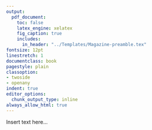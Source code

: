 ```yaml
---
output:
  pdf_document:
    toc: false
    latex_engine: xelatex
    fig_caption: true
    includes:
      in_header: "../Templates/Magazine-preamble.tex"
fontsize: 12pt
linestretch: 1
documentclass: book
pagestyle: plain
classoption:
- twoside
- openany
indent: true
editor_options:
  chunk_output_type: inline
always_allow_html: true
---
```


\section{Title}

Insert text here...
